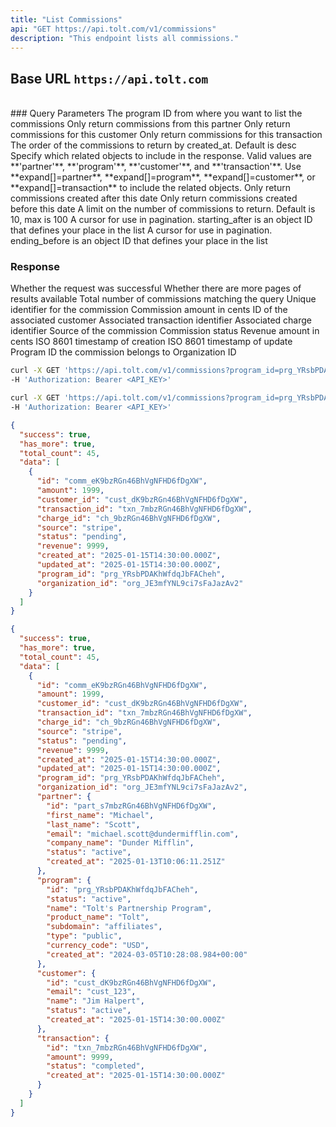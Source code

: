 ```yaml
---
title: "List Commissions"
api: "GET https://api.tolt.com/v1/commissions"
description: "This endpoint lists all commissions."
---
```


## Base URL `https://api.tolt.com`

<br />
### Query Parameters

<ParamField body="program_id*" type="string">
  The program ID from where you want to list the commissions
</ParamField>

<ParamField body="partner_id" type="string - optional">
  Only return commissions from this partner
</ParamField>

<ParamField body="customer_id" type="string - optional">
  Only return commissions for this customer
</ParamField>

<ParamField body="transaction_id" type="string - optional">
  Only return commissions for this transaction
</ParamField>

<ParamField body="order" type="asc | desc - optional">
  The order of the commissions to return by created_at. Default is desc
</ParamField>

<ParamField body="expand" type="array - optional">
  Specify which related objects to include in the response. Valid values are
  **'partner'**, **'program'**, **'customer'**, and **'transaction'**. Use
  **expand[]=partner**, **expand[]=program**, **expand[]=customer**, or
  **expand[]=transaction** to include the related objects.
</ParamField>

<ParamField body="created_gte" type="string - optional">
  Only return commissions created after this date
</ParamField>

<ParamField body="created_lte" type="string - optional">
  Only return commissions created before this date
</ParamField>

<ParamField body="limit" type="string - optional">
  A limit on the number of commissions to return. Default is 10, max is 100
</ParamField>

<ParamField body="starting_after" type="string - optional">
  A cursor for use in pagination. starting_after is an object ID that defines
  your place in the list
</ParamField>

<ParamField body="ending_before" type="string - optional">
  A cursor for use in pagination. ending_before is an object ID that defines
  your place in the list
</ParamField>

### Response

<ResponseField name="success" type="boolean">
  Whether the request was successful
</ResponseField>

<ResponseField name="has_more" type="boolean">
  Whether there are more pages of results available
</ResponseField>

<ResponseField name="total_count" type="integer">
  Total number of commissions matching the query
</ResponseField>

<ResponseField name="data" type="array[Object]">
  <Expandable title="properties" defaultOpen={false}>
    <ResponseField name="id" type="string">
      Unique identifier for the commission
    </ResponseField>
    <ResponseField name="amount" type="number">
      Commission amount in cents
    </ResponseField>
    <ResponseField name="customer_id" type="string">
      ID of the associated customer
    </ResponseField>
    <ResponseField name="transaction_id" type="string">
      Associated transaction identifier
    </ResponseField>
    <ResponseField name="charge_id" type="string">
      Associated charge identifier
    </ResponseField>
    <ResponseField name="source" type="string">
      Source of the commission
    </ResponseField>
    <ResponseField name="status" type="string">
      Commission status
    </ResponseField>
    <ResponseField name="revenue" type="number">
      Revenue amount in cents
    </ResponseField>
    <ResponseField name="created_at" type="string">
      ISO 8601 timestamp of creation
    </ResponseField>
    <ResponseField name="updated_at" type="string">
      ISO 8601 timestamp of update
    </ResponseField>
    <ResponseField name="program_id" type="string">
      Program ID the commission belongs to
    </ResponseField>
    <ResponseField name="organization_id" type="string">
      Organization ID
    </ResponseField>
  </Expandable>
</ResponseField>

<RequestExample>

```bash cURL
curl -X GET 'https://api.tolt.com/v1/commissions?program_id=prg_YRsbPDAKhWfdqJbFACheh' \
-H 'Authorization: Bearer <API_KEY>'
```

```bash With Expand
curl -X GET 'https://api.tolt.com/v1/commissions?program_id=prg_YRsbPDAKhWfdqJbFACheh&expand[]=partner&expand[]=program&expand[]=customer&expand[]=transaction' \
-H 'Authorization: Bearer <API_KEY>'
```

</RequestExample>

<ResponseExample>

```json Response
{
  "success": true,
  "has_more": true,
  "total_count": 45,
  "data": [
    {
      "id": "comm_eK9bzRGn46BhVgNFHD6fDgXW",
      "amount": 1999,
      "customer_id": "cust_dK9bzRGn46BhVgNFHD6fDgXW",
      "transaction_id": "txn_7mbzRGn46BhVgNFHD6fDgXW",
      "charge_id": "ch_9bzRGn46BhVgNFHD6fDgXW",
      "source": "stripe",
      "status": "pending",
      "revenue": 9999,
      "created_at": "2025-01-15T14:30:00.000Z",
      "updated_at": "2025-01-15T14:30:00.000Z",
      "program_id": "prg_YRsbPDAKhWfdqJbFACheh",
      "organization_id": "org_JE3mfYNL9ci7sFaJazAv2"
    }
  ]
}
```

```json Expand Response
{
  "success": true,
  "has_more": true,
  "total_count": 45,
  "data": [
    {
      "id": "comm_eK9bzRGn46BhVgNFHD6fDgXW",
      "amount": 1999,
      "customer_id": "cust_dK9bzRGn46BhVgNFHD6fDgXW",
      "transaction_id": "txn_7mbzRGn46BhVgNFHD6fDgXW",
      "charge_id": "ch_9bzRGn46BhVgNFHD6fDgXW",
      "source": "stripe",
      "status": "pending",
      "revenue": 9999,
      "created_at": "2025-01-15T14:30:00.000Z",
      "updated_at": "2025-01-15T14:30:00.000Z",
      "program_id": "prg_YRsbPDAKhWfdqJbFACheh",
      "organization_id": "org_JE3mfYNL9ci7sFaJazAv2",
      "partner": {
        "id": "part_s7mbzRGn46BhVgNFHD6fDgXW",
        "first_name": "Michael",
        "last_name": "Scott",
        "email": "michael.scott@dundermifflin.com",
        "company_name": "Dunder Mifflin",
        "status": "active",
        "created_at": "2025-01-13T10:06:11.251Z"
      },
      "program": {
        "id": "prg_YRsbPDAKhWfdqJbFACheh",
        "status": "active",
        "name": "Tolt's Partnership Program",
        "product_name": "Tolt",
        "subdomain": "affiliates",
        "type": "public",
        "currency_code": "USD",
        "created_at": "2024-03-05T10:28:08.984+00:00"
      },
      "customer": {
        "id": "cust_dK9bzRGn46BhVgNFHD6fDgXW",
        "email": "cust_123",
        "name": "Jim Halpert",
        "status": "active",
        "created_at": "2025-01-15T14:30:00.000Z"
      },
      "transaction": {
        "id": "txn_7mbzRGn46BhVgNFHD6fDgXW",
        "amount": 9999,
        "status": "completed",
        "created_at": "2025-01-15T14:30:00.000Z"
      }
    }
  ]
}
```

</ResponseExample>
